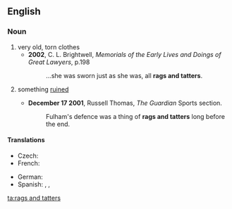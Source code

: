 ==English==

===Noun===
{{en-plural noun|head=[[rag]]s and [[tatter]]s}}

# very old, torn clothes
#* '''2002''', C. L. Brightwell, ''Memorials of the Early Lives and Doings of Great Lawyers'', p.198
#*: ...she was sworn just as she was, all '''rags and tatters'''.
# {{context|by extension|lang=en}} something [[ruined]]
#* '''December 17 2001''', Russell Thomas, ''The Guardian'' Sports section.
#*: Fulham's defence was a thing of '''rags and tatters''' long before the end.

====Translations====
{{trans-top|very old, torn clothes}}
* Czech: {{t+|cs|hadry|m-p}}
* French: {{t+|fr|haillons|p}}
{{trans-mid}}
* German: {{t+|de|Lumpen|f-p}}
* Spanish: {{t+|es|andrajos|m-p}}, {{t|es|estrazas|f-p}}, {{t+|es|harapos|m-p}}
{{trans-bottom}}

[[ta:rags and tatters]]